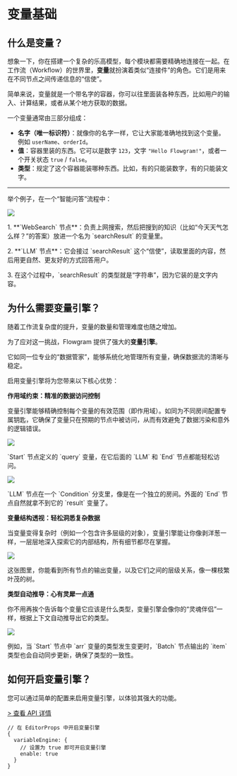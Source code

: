 # 变量基础

## 什么是变量？

想象一下，你在搭建一个复杂的乐高模型，每个模块都需要精确地连接在一起。在工作流（Workflow）的世界里，**变量**就扮演着类似“连接件”的角色。它们是用来在不同节点之间传递信息的“信使”。

简单来说，变量就是一个带名字的容器，你可以往里面装各种东西，比如用户的输入、计算结果，或者从某个地方获取的数据。

一个变量通常由三部分组成：

- **名字（唯一标识符）**：就像你的名字一样，它让大家能准确地找到这个变量。例如 `userName`、`orderId`。
- **值**：容器里装的东西。它可以是数字 `123`，文字 `"Hello Flowgram!"`，或者一个开关状态 `true` / `false`。
- **类型**：规定了这个容器能装哪种东西。比如，有的只能装数字，有的只能装文字。

---

举个例子，在一个“智能问答”流程中：

<div style={{display: 'flex', gap: '20px'}}>
  <img style={{width: "50%"}} loading="lazy" src="/variable/variable-biz-context-websearch-llm.png" />
  <div>
    <p style={{marginTop: 10}}>1. **`WebSearch` 节点**：负责上网搜索，然后把搜到的知识（比如“今天天气怎么样？”的答案）放进一个名为 `searchResult` 的变量里。</p>
    <p style={{marginTop: 5}}>2. **`LLM` 节点**：它会接过 `searchResult` 这个“信使”，读取里面的内容，然后用更自然、更友好的方式回答用户。</p>
    <p style={{marginTop: 5}}>3. 在这个过程中，`searchResult` 的类型就是“字符串”，因为它装的是文字内容。</p>
  </div>
</div>

## 为什么需要变量引擎？

随着工作流复杂度的提升，变量的数量和管理难度也随之增加。

为了应对这一挑战，Flowgram 提供了强大的**变量引擎**。

它如同一位专业的“数据管家”，能够系统化地管理所有变量，确保数据流的清晰与稳定。

启用变量引擎将为您带来以下核心优势：

<div style={{ display: "grid", gridTemplateColumns: "1fr 1fr", gap: "25px" }}>
  <div style={{ gridColumn: "span 2" }}>
    <b>作用域约束：精准的数据访问控制</b>
    <p className="rs-tip">变量引擎能够精确控制每个变量的有效范围（即作用域）。如同为不同房间配置专属钥匙，它确保了变量只在预期的节点中被访问，从而有效避免了数据污染和意外的逻辑错误。</p>
    <div style={{display: "flex", gap: "25px"}}>
      <div>
        <img loading="lazy" src="/variable/variable-scope-feature-1.png" />
        <p style={{marginTop: '10px'}}>`Start` 节点定义的 `query` 变量，在它后面的 `LLM` 和 `End` 节点都能轻松访问。</p>
      </div>
      <div>
        <img loading="lazy" src="/variable/variable-scope-feature-2.png" />
        <p style={{marginTop: '10px'}}>`LLM` 节点在一个 `Condition` 分支里，像是在一个独立的房间。外面的 `End` 节点自然就拿不到它的 `result` 变量了。</p>
      </div>
    </div>
  </div>
  <div>
    <b>变量结构透视：轻松洞悉复杂数据</b>
    <p className="rs-tip">当变量变得复杂时（例如一个包含许多层级的对象），变量引擎能让你像剥洋葱一样，一层层地深入探索它的内部结构，所有细节都尽在掌握。</p>
    <img loading="lazy" src="/variable/variable-tree-management.gif" />
    <p style={{marginTop: '10px'}}>这张图里，你能看到所有节点的输出变量，以及它们之间的层级关系，像一棵枝繁叶茂的树。</p>
  </div>
  <div>
    <b>类型自动推导：心有灵犀一点通</b>
    <p className="rs-tip">你不用再挨个告诉每个变量它应该是什么类型，变量引擎会像你的“灵魂伴侣”一样，根据上下文自动推导出它的类型。</p>
    <img loading="lazy" src="/variable/variable-batch-auto-infer.gif" />
    <p style={{marginTop: '10px'}}>例如，当 `Start` 节点中 `arr` 变量的类型发生变更时，`Batch` 节点输出的 `item` 类型也会自动同步更新，确保了类型的一致性。</p>
  </div>
</div>

## 如何开启变量引擎？

您可以通过简单的配置来启用变量引擎，以体验其强大的功能。

[> 查看 API 详情](https://flowgram.ai/auto-docs/editor/interfaces/VariablePluginOptions.html)

```tsx pure title="use-editor-props.ts" {3}
// 在 EditorProps 中开启变量引擎
{
  variableEngine: {
    // 设置为 true 即可开启变量引擎
    enable: true
  }
}
```



